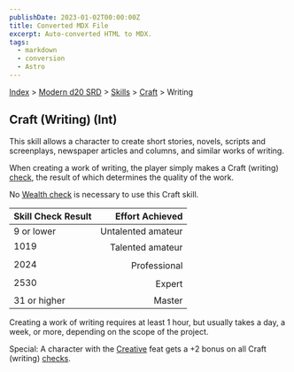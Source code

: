 ```yaml
---
publishDate: 2023-01-02T00:00:00Z
title: Converted MDX File
excerpt: Auto-converted HTML to MDX.
tags:
  - markdown
  - conversion
  - Astro
---
```


[Index](-index) > [Modern d20 SRD](modern-d20-srd-index) > [Skills](modern-d20-srd-skills-index) > [Craft](modern-d20-srd-skills-craft) > Writing

## Craft (Writing) (Int)

This skill allows a character to create short stories, novels, scripts and screenplays, newspaper articles and columns, and similar works of writing.

When creating a work of writing, the player simply makes a Craft (writing) [check](modern-d20-srd-skills-skill-basics-php#skill-check-index), the result of which determines the quality of the work.

No [Wealth check](modern-d20-srd-wealth-wealth-check) is necessary to use this Craft skill.

| Skill Check Result |    Effort Achieved |
| :----------------- | -----------------: |
| 9 or lower         | Untalented amateur |
| 1019               |   Talented amateur |
| 2024               |       Professional |
| 2530               |             Expert |
| 31 or higher       |             Master |

Creating a work of writing requires at least 1 hour, but usually takes a day, a week, or more, depending on the scope of the project.

Special: A character with the [Creative](modern-d20-srd-feats-creative) feat gets a +2 bonus on all Craft (writing) [checks](modern-d20-srd-skills-skill-basics-php#skill-check-index).

